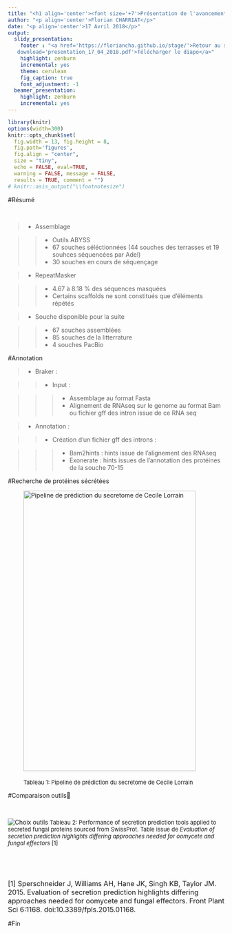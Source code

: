 ```yaml
---
title: "<h1 align='center'><font size='+7'>Présentation de l'avancement du projet</font></h1>" 
author: "<p align='center'>Florian CHARRIAT</p>"
date: "<p align='center'>17 Avril 2018</p>"
output:
  slidy_presentation:
    footer : "<a href='https://floriancha.github.io/stage/'>Retour au site</a> &nbsp; <a href='presentation_17_04_2018.pdf'
   download='presentation_17_04_2018.pdf'>Télécharger le diapo</a>"
    highlight: zenburn
    incremental: yes
    theme: cerulean
    fig_caption: true
    font_adjustment: -1
  beamer_presentation:
    highlight: zenburn
    incremental: yes
---
```



```r
library(knitr)
options(width=300)
knitr::opts_chunk$set(
  fig.width = 13, fig.height = 8, 
  fig.path='figures',
  fig.align = "center", 
  size = "tiny", 
  echo = FALSE, eval=TRUE, 
  warning = FALSE, message = FALSE, 
  results = TRUE, comment = "")
# knitr::asis_output("\\footnotesize")

```


#Résumé



&nbsp;

> - Assemblage

>> - Outils ABYSS
>> - 67 souches séléctionnées (44 souches des terrasses et 19 souhces séquencées par Adel)
>> - 30 souches en cours de séquençage

> - RepeatMasker

>> - 4.67 à 8.18 % des séquences  masquées
>> - Certains scaffolds ne sont constitués que d’éléments répétés


> - Souche disponible pour la suite

>> - 67 souches assemblées
>> - 85 souches de la litterrature
>> - 4 souches PacBio

#Annotation
&nbsp;

> - Braker :

>> - Input :

>>> -  Assemblage au format Fasta
>>> - Alignement de RNAseq sur le genome au format Bam ou fichier gff des intron issue de ce RNA seq

> - Annotation :

>> - Création d'un fichier gff des introns :

>>> - Bam2hints :  hints issue de l'alignement des RNAseq
>>> - Exonerate : hints issues de l'annotation des protéines de la souche 70-15 

#Recherche de protéines sécrétées

&emsp; &emsp; <img src="schemaCecile.png" width="400" height="650" alt="Pipeline de prédiction du secretome de Cecile Lorrain">

&emsp; &emsp; <font size="-1">Tableau 1: Pipeline de prédiction du secretome de Cecile Lorrain </font> 


#Comparaison outils

&nbsp;

![Choix outils](tableComparaisonTools.png)
<font size="-1">Tableau 2: Performance of secretion prediction tools applied to secreted fungal proteins sourced from SwissProt. Table issue de <span>*Evaluation of secretion prediction highlights differing approaches needed for oomycete and fungal effectors*</span> [1] </font> 

&nbsp;

&nbsp;

<font size="3">[1] Sperschneider J, Williams AH, Hane JK, Singh KB, Taylor JM. 2015. Evaluation of secretion prediction highlights differing approaches needed for oomycete and fungal effectors. Front Plant Sci 6:1168. doi:10.3389/fpls.2015.01168. </font> 


#Fin












